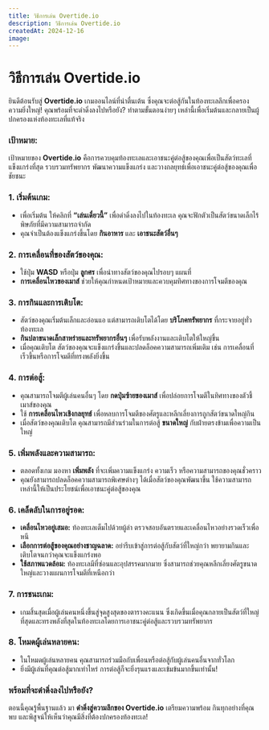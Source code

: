 ```yaml
---
title: วิธีการเล่น Overtide.io
description: วิธีการเล่น Overtide.io
createdAt: 2024-12-16
image:
---
```


# วิธีการเล่น Overtide.io



ยินดีต้อนรับสู่ **Overtide.io** เกมออนไลน์ที่น่าตื่นเต้น ซึ่งคุณจะต่อสู้กันในท้องทะเลลึกเพื่อครองความยิ่งใหญ่! คุณพร้อมที่จะดำดิ่งลงไปหรือยัง? ทำตามขั้นตอนง่ายๆ เหล่านี้เพื่อเริ่มต้นและกลายเป็นผู้ปกครองแห่งท้องทะเลที่แท้จริง

### **เป้าหมาย:**
เป้าหมายของ **Overtide.io** คือการควบคุมท้องทะเลและเอาชนะคู่ต่อสู้ของคุณเพื่อเป็นสัตว์ทะเลที่แข็งแกร่งที่สุด รวบรวมทรัพยากร พัฒนาความแข็งแกร่ง และวางกลยุทธ์เพื่อเอาชนะคู่ต่อสู้ของคุณเพื่อชัยชนะ

### **1. เริ่มต้นเกม:**
- เพื่อเริ่มต้น ให้คลิกที่ **“เล่นเดี๋ยวนี้”** เพื่อดำดิ่งลงไปในท้องทะเล คุณจะฟักตัวเป็นสัตว์ขนาดเล็กไร้พิษภัยที่มีความสามารถจำกัด
- คุณจำเป็นต้องแข็งแกร่งขึ้นโดย **กินอาหาร** และ **เอาชนะสัตว์อื่นๆ**

### **2. การเคลื่อนที่ของสัตว์ของคุณ:**
- ใช้ปุ่ม **WASD** หรือปุ่ม **ลูกศร** เพื่อนำทางสัตว์ของคุณไปรอบๆ แผนที่
- **การเคลื่อนไหวของเมาส์** ช่วยให้คุณกำหนดเป้าหมายและควบคุมทิศทางของการโจมตีของคุณ

### **3. การกินและการเติบโต:**
- สัตว์ของคุณเริ่มต้นเล็กและอ่อนแอ แต่สามารถเติบโตได้โดย **บริโภคทรัพยากร** ที่กระจายอยู่ทั่วท้องทะเล
- **กินปลาขนาดเล็กสาหร่ายและทรัพยากรอื่นๆ** เพื่อรับพลังงานและเติบโตให้ใหญ่ขึ้น
- เมื่อคุณเติบโต สัตว์ของคุณจะแข็งแกร่งขึ้นและปลดล็อคความสามารถเพิ่มเติม เช่น การเคลื่อนที่เร็วขึ้นหรือการโจมตีที่ทรงพลังยิ่งขึ้น

### **4. การต่อสู้:**
- คุณสามารถโจมตีผู้เล่นคนอื่นๆ โดย **กดปุ่มซ้ายของเมาส์** เพื่อปล่อยการโจมตีในทิศทางของตัวชี้เมาส์ของคุณ
- ใช้ **การเคลื่อนไหวเชิงกลยุทธ์** เพื่อหลบการโจมตีของศัตรูและหลีกเลี่ยงการถูกสัตว์ขนาดใหญ่กิน
- เมื่อสัตว์ของคุณเติบโต คุณสามารถมีส่วนร่วมในการต่อสู้ **ขนาดใหญ่** กับฝ่ายตรงข้ามเพื่อความเป็นใหญ่

### **5. เพิ่มพลังและความสามารถ:**
- ตลอดทั้งเกม มองหา **เพิ่มพลัง** ที่จะเพิ่มความแข็งแกร่ง ความเร็ว หรือความสามารถของคุณชั่วคราว
- คุณยังสามารถปลดล็อคความสามารถพิเศษต่างๆ ได้เมื่อสัตว์ของคุณพัฒนาขึ้น ใช้ความสามารถเหล่านี้ให้เป็นประโยชน์เพื่อเอาชนะคู่ต่อสู้ของคุณ

### **6. เคล็ดลับในการอยู่รอด:**
- **เคลื่อนไหวอยู่เสมอ:** ท้องทะเลเต็มไปด้วยผู้ล่า ตรวจสอบอันตรายและเคลื่อนไหวอย่างรวดเร็วเพื่อหนี
- **เลือกการต่อสู้ของคุณอย่างชาญฉลาด:** อย่ารีบเข้าสู่การต่อสู้กับสัตว์ที่ใหญ่กว่า พยายามกินและเติบโตจนกว่าคุณจะแข็งแกร่งพอ
- **ใช้สภาพแวดล้อม:** ท้องทะเลมีที่ซ่อนและอุปสรรคมากมาย ซึ่งสามารถช่วยคุณหลีกเลี่ยงศัตรูขนาดใหญ่และวางแผนการโจมตีที่เหนือกว่า

### **7. การชนะเกม:**
- เกมสิ้นสุดเมื่อผู้เล่นคนหนึ่งขึ้นสู่จุดสูงสุดของตารางคะแนน ซึ่งเกิดขึ้นเมื่อคุณกลายเป็นสัตว์ที่ใหญ่ที่สุดและทรงพลังที่สุดในท้องทะเลโดยการเอาชนะคู่ต่อสู้และรวบรวมทรัพยากร

### **8. โหมดผู้เล่นหลายคน:**
- ในโหมดผู้เล่นหลายคน คุณสามารถร่วมมือกับเพื่อนหรือต่อสู้กับผู้เล่นคนอื่นจากทั่วโลก
- ยิ่งมีผู้เล่นที่คุณต่อสู้มากเท่าไหร่ การต่อสู้ก็จะยิ่งรุนแรงและเข้มข้นมากขึ้นเท่านั้น!

### **พร้อมที่จะดำดิ่งลงไปหรือยัง?**
ตอนนี้คุณรู้พื้นฐานแล้ว มา **ดำดิ่งสู่ความลึกของ Overtide.io** เตรียมความพร้อม กินทุกอย่างที่คุณพบ และพิสูจน์ให้เห็นว่าคุณมีสิ่งที่ต้องปกครองท้องทะเล!
